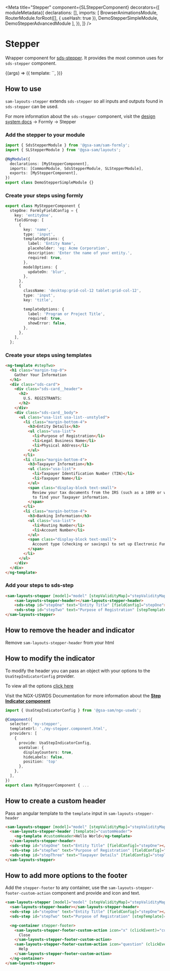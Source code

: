 
<Meta
  title="Stepper"
  component={SLStepperComponent}
  decorators={[
    moduleMetadata({
      declarations: [],
      imports: [
        BrowserAnimationsModule,
        RouterModule.forRoot([], { useHash: true }),
        DemoStepperSimpleModule,
        DemoStepperAdvancedModule
      ],
    }),
  ]}
/>

# Stepper

Wrapper component for [sds-stepper](https://cg-fa19003e-5296-4960-ac2e-caccfeb620ac.app.cloud.gov/site/gsa/sam-design-system).
It provides the most common uses for `sds-stepper` component.

<Canvas>
  <Story inline={true} name="Stepper" args={{}}>
    {(args) => ({
      template: `<demo-stepper-simple></demo-stepper-simple>`,
    })}
  </Story>
</Canvas>

## How to use

`sam-layouts-stepper` extends `sds-stepper` so all inputs and outputs found in `sds-stepper` can be used.

For more information about the `sds-stepper` component, visit the [design system docs]([sds-stepper](https://cg-fa19003e-5296-4960-ac2e-caccfeb620ac.app.cloud.gov/site/gsa/sam-design-system).) -> Formly -> Stepper

### Add the stepper to your module
```typescript
import { SdsStepperModule } from '@gsa-sam/sam-formly';
import { SLStepperModule } from '@gsa-sam/layouts';

@NgModule({
  declarations: [MyStepperComponent],
  imports: [CommonModule, SdsStepperModule, SLStepperModule],
  exports: [MyStepperComponent],
})
export class DemoStepperSimpleModule {}
```

### Create your steps using formly
```typescript
export class MyStepperComponent {
  stepOne: FormlyFieldConfig = {
    key: 'entityOne',
    fieldGroup: [
      {
        key: 'name',
        type: 'input',
        templateOptions: {
          label: 'Entity Name',
          placeholder: 'eg: Acme Corporation',
          description: 'Enter the name of your entity.',
          required: true,
        },
        modelOptions: {
          updateOn: 'blur',
        },
      },
      {
        className: 'desktop:grid-col-12 tablet:grid-col-12',
        type: 'input',
        key: 'title',

        templateOptions: {
          label: 'Program or Project Title',
          required: true,
          showError: false,
        },
      },
    ],
  };
```
### Create your steps using templates
```html
<ng-template #stepTwo>
  <h1 class="margin-top-0">
    Gather Your Information
  </h1>
  <div class="sds-card">
    <div class="sds-card__header">
      <h2>
        U.S. REGISTRANTS:
      </h2>
    </div>
    <div class="sds-card__body">
      <ul class="usa-list usa-list--unstyled">
        <li class="margin-bottom-4">
          <h3>Entity Details</h3>
          <ul class="usa-list">
            <li>Purpose of Registration</li>
            <li>Legal Business Name</li>
            <li>Physical Address</li>
          </ul>
        </li>
        <li class="margin-bottom-4">
          <h3>Taxpayer Information</h3>
          <ul class="usa-list">
            <li>Taxpayer Identification Number (TIN)</li>
            <li>Taxpayer Name</li>
          </ul>
          <span class="display-block text-small">
            Review your tax documents from the IRS (such as a 1099 or w2 form)
            to find your Taxpayer information.
          </span>
        </li>
        <li class="margin-bottom-4">
          <h3>Banking Information</h3>
          <ul class="usa-list">
            <li>Routing Number</li>
            <li>Account Number</li>
          </ul>
          <span class="display-block text-small">
            Account type (checking or savings) to set up Electronic Funds Transfer (ETF)
          </span>
        </li>
      </ul>
    </div>
  </div>
</ng-template>
```

### Add your steps to sds-step

```html
<sam-layouts-stepper [model]="model" [stepValidityMap]="stepValidityMap" (saveData)="onSaveData($event)">
    <sam-layouts-stepper-header></sam-layouts-stepper-header>
    <sds-step id="stepOne" text="Entity Title" [fieldConfig]="stepOne"></sds-step>
    <sds-step id="stepTwo" text="Purpose of Registration" [stepTemplate]="stepTwo"></sds-step>
</sam-layouts-stepper>
```

## How to remove the header and indicator

Remove `sam-layouts-stepper-header` from your html

## How to modify the indicator

To modify the header you can pass an object with your options to the `UsaStepIndicatorConfig` provider.

To view all the options [click here](https://github.com/GSA/ngx-uswds/blob/main/projects/uswds-components/src/lib/step-indicator/step-indicator.config.ts)

Visit the NGX-USWDS Documentation for more information about the [**Step Indicator component**](https://gsa.github.io/ngx-uswds/?path=/story/components-stepindicator--basic)

```typescript
import { UsaStepIndicatorConfig } from '@gsa-sam/ngx-uswds';

@Component({
  selector: 'my-stepper',
  templateUrl: './my-stepper.component.html',
  providers: [
    {
      provide: UsaStepIndicatorConfig,
      useValue: {
        displayCounters: true,
        hideLabels: false,
        position: 'top'
      },
    },
  ],
})
export class MyStepperComponent { ...
```

## How to create a custom header

Pass an angular template to the `template` input in `sam-layouts-stepper-header`

```html
<sam-layouts-stepper [model]="model" [stepValidityMap]="stepValidityMap" (saveData)="onSaveData($event)">
  <sam-layouts-stepper-header [template]="customHeader">
    <ng-template #customHeader>Hello World</ng-template>
  </sam-layouts-stepper-header>
  <sds-step id="stepOne" text="Entity Title" [fieldConfig]="stepOne"></sds-step>
  <sds-step id="stepTwo" text="Purpose of Registration" [fieldConfig]="stepTwo"></sds-step>
  <sds-step id="stepThree" text="Taxpayer Details" [fieldConfig]="stepThree"></sds-step>
</sam-layouts-stepper>
```


## How to add more options to the footer

Add the `stepper-footer` to any container,  use the `sam-layouts-stepper-footer-custom-action` component and provide and icon and text.

```html
<sam-layouts-stepper [model]="model" [stepValidityMap]="stepValidityMap" (saveData)="onSaveData($event)">
  <sam-layouts-stepper-header></sam-layouts-stepper-header>
  <sds-step id="stepOne" text="Entity Title" [fieldConfig]="stepOne"></sds-step>
  <sds-step id="stepTwo" text="Purpose of Registration" [stepTemplate]="stepTwo"></sds-step>

  <ng-container stepper-footer>
    <sam-layouts-stepper-footer-custom-action icon="x" (clickEvent)="customBtnClick($event)">
      Close
    </sam-layouts-stepper-footer-custom-action>
    <sam-layouts-stepper-footer-custom-action icon="question" (clickEvent)="customBtnClick($event)">
      Help
    </sam-layouts-stepper-footer-custom-action>
  </ng-container>
</sam-layouts-stepper>
```
